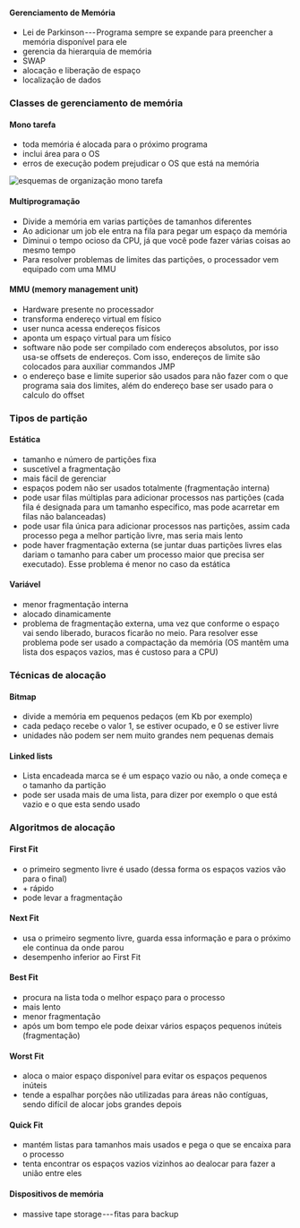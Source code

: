 






#### Gerenciamento de Memória

-   Lei de Parkinson --- Programa sempre se expande para preencher a
    memória disponível para ele
-   gerencia da hierarquia de memória
-   SWAP
-   alocação e liberação de espaço
-   localização de dados








### Classes de gerenciamento de memória

#### Mono tarefa

-   toda memória é alocada para o próximo programa
-   inclui área para o OS
-   erros de execução podem prejudicar o OS que está na memória

![esquemas de organização mono tarefa](image_474.png)

#### Multiprogramação

-   Divide a memória em varias partições de tamanhos diferentes
-   Ao adicionar um job ele entra na fila para pegar um espaço da
    memória
-   Diminui o tempo ocioso da CPU, já que você pode fazer várias coisas
    ao mesmo tempo
-   Para resolver problemas de limites das partições, o processador vem
    equipado com uma MMU








#### MMU (memory management unit)

-   Hardware presente no processador
-   transforma endereço virtual em físico
-   user nunca acessa endereços físicos
-   aponta um espaço virtual para um físico
-   software não pode ser compilado com endereços absolutos, por isso
    usa-se offsets de endereços. Com isso, endereços de limite são
    colocados para auxiliar commandos JMP
-   o endereço base e limite superior são usados para não fazer com o
    que programa saia dos limites, além do endereço base ser usado para
    o calculo do offset








### Tipos de partição

#### Estática

-   tamanho e número de partições fixa
-   suscetível a fragmentação
-   mais fácil de gerenciar
-   espaços podem não ser usados totalmente (fragmentação interna)
-   pode usar filas múltiplas para adicionar processos nas partições
    (cada fila é designada para um tamanho especifico, mas pode
    acarretar em filas não balanceadas)
-   pode usar fila única para adicionar processos nas partições, assim
    cada processo pega a melhor partição livre, mas seria mais lento
-   pode haver fragmentação externa (se juntar duas partições livres
    elas dariam o tamanho para caber um processo maior que precisa ser
    executado). Esse problema é menor no caso da estática

#### Variável

-   menor fragmentação interna
-   alocado dinamicamente
-   problema de fragmentação externa, uma vez que conforme o espaço vai
    sendo liberado, buracos ficarão no meio. Para resolver esse problema
    pode ser usado a compactação da memória (OS mantêm uma lista dos
    espaços vazios, mas é custoso para a CPU)








### Técnicas de alocação

#### Bitmap

-   divide a memória em pequenos pedaços (em Kb por exemplo)
-   cada pedaço recebe o valor 1, se estiver ocupado, e 0 se estiver
    livre
-   unidades não podem ser nem muito grandes nem pequenas demais

#### Linked lists

-   Lista encadeada marca se é um espaço vazio ou não, a onde começa e o
    tamanho da partição
-   pode ser usada mais de uma lista, para dizer por exemplo o que está
    vazio e o que esta sendo usado








### Algoritmos de alocação

#### First Fit

-   o primeiro segmento livre é usado (dessa forma os espaços vazios vão
    para o final)
-   \+ rápido
-   pode levar a fragmentação

#### Next Fit

-   usa o primeiro segmento livre, guarda essa informação e para o
    próximo ele continua da onde parou
-   desempenho inferior ao First Fit

#### Best Fit

-   procura na lista toda o melhor espaço para o processo
-   mais lento
-   menor fragmentação
-   após um bom tempo ele pode deixar vários espaços pequenos inúteis
    (fragmentação)

#### Worst Fit

-   aloca o maior espaço disponível para evitar os espaços pequenos
    inúteis
-   tende a espalhar porções não utilizadas para áreas não contíguas,
    sendo difícil de alocar jobs grandes depois

#### Quick Fit

-   mantém listas para tamanhos mais usados e pega o que se encaixa para
    o processo
-   tenta encontrar os espaços vazios vizinhos ao dealocar para fazer a
    união entre eles








#### Dispositivos de memória

-   massive tape storage --- fitas para backup


